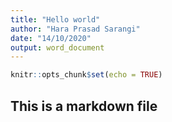 ```yaml
---
title: "Hello world"
author: "Hara Prasad Sarangi"
date: "14/10/2020"
output: word_document
---
```


```r
knitr::opts_chunk$set(echo = TRUE)
```

## This is a markdown file